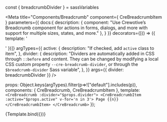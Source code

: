 const { breadcrumbDivider } = sassVariables


<Meta title="Components/Breadcrumb" component={ CreBreadcrumbItem }
  parameters={{
    docs:{
      description: {
        component: "Use Crewotive’s Breadcrumb component for actions in forms, dialogs, and more with support for multiple sizes, states, and more."
      },
    }
  }}
  decorators={[() => ({ template: '<div class="mt-2"><story/></div>' })]}
  argTypes={{
    active: {
      description: "If checked, add `active` class to item",
    },
    divider: {
      description: "Dividers are automatically added in CSS through `::before` and content. They can be changed by modifying a local CSS custom property `--cre-breadcrumb-divider`, or through the `$breadcrumb-divider` Sass variable",
    },
  }}
  args={{
    divider: breadcrumbDivider
  }}
  />

  props: Object.keys(argTypes).filter(p=>!["default"].includes(p)),
  components: { CreBreadcrumb, CreBreadcrumbItem },
  template: `
  <CreBreadcrumb :divider="$props.divider">
    <CreBreadcrumbItem :active="$props.active" v-for='n in 3'>
      Page {{n}}
    </CreBreadcrumbItem>
  </CreBreadcrumb>
  `
});

<div className="d-none">

<Story
  name="Breadcrumb">
  {Template.bind({})}
</Story>

</div>


<Title/>
<SubTitle/>
<Description/>
<Primary/>
<ArgsTable story="Breadcrumb" />

### SASS
#### Variables
```SCSS
$breadcrumb-font-size:              null;
$breadcrumb-padding-y:              0;
$breadcrumb-padding-x:              0;
$breadcrumb-item-padding-x:         .5rem;
$breadcrumb-margin-bottom:          1rem;
$breadcrumb-bg:                     null;
$breadcrumb-divider-color:          $gray-600;
$breadcrumb-active-color:           $gray-600;
$breadcrumb-divider:                quote("/"); // just an example
$breadcrumb-divider-flipped:        $breadcrumb-divider;
$breadcrumb-border-radius:          null;
```

<Stories/>